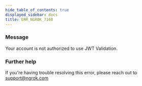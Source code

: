 ```yaml
---
hide_table_of_contents: true
displayed_sidebar: docs
title: ERR_NGROK_7168
---
```




### Message

Your account is not authorized to use JWT Validation.

<ErrorDetails error="err_ngrok_7168" />

### Further help

If you're having trouble resolving this error, please reach out to [support@ngrok.com](mailto:support@ngrok.com?subject=Help%20with%20ERR_NGROK_7168)
